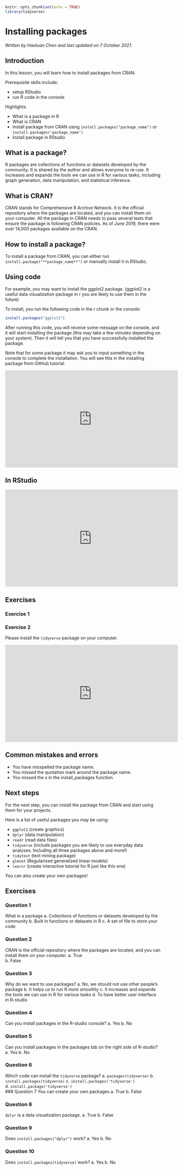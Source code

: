
```r
knitr::opts_chunk$set(echo = TRUE)
library(tidyverse)
```

# Installing packages

*Written by Haoluan Chen and last updated on 7 October 2021.*

## Introduction

In this lesson, you will learn how to install packages from CRAN.

Prerequisite skills include:

- setup RStudio
- run R code in the console

Highlights:

- What is a package in R
- What is CRAN
- Install package from CRAN using `install.packages("package_name")` or `install.packages('package_name')`
- Install package in RStudio

## What is a package?

R packages are collections of functions or datasets developed by the community. It is shared by the author and allows everyone to re-use. It increases and expands the tools we can use in R for various tasks, including graph generation, data manipulation, and statistical inference.

## What is CRAN?

CRAN stands for Comprehensive R Archive Network. It is the official repository where the packages are located, and you can install them on your computer. All the package in CRAN needs to pass several tests that ensure the package is following CRAN policies. As of June 2019, there were over 14,000 packages available on the CRAN. 

## How to install a package?

To install a package from CRAN, you can either run `install.package("**package_name**")` or manually install it in RStudio. 

## Using code

For example, you may want to install the ggplot2 package. (ggplot2 is a useful data visualization package in r you are likely to use them in the future)

To install, you run the following code in the r chunk or the console:

```r
install.packages("ggplot2")
```

After running this code, you will receive some message on the console, and it will start installing the package (this may take a few minutes depending on your system). Then it will tell you that you have successfully installed the package.

Note that for some package it may ask you to input something in the console to complete the installation. You will see this in the installing package from GitHub tutorial.

<iframe width="560" height="315" src="https://www.youtube.com/embed/c-8qOcLyxN4" frameborder="0" allow="accelerometer; autoplay; clipboard-write; encrypted-media; gyroscope; picture-in-picture" allowfullscreen></iframe>

## In RStudio 

<iframe width="560" height="315" src="https://www.youtube.com/embed/D8A3Em5WFwU" frameborder="0" allow="accelerometer; autoplay; clipboard-write; encrypted-media; gyroscope; picture-in-picture" allowfullscreen></iframe>

## Exercises

### Exercise 1

<!-- ```{r cranex1, echo = FALSE} -->
<!-- question("Which code can install the `tidyverse` package?", -->
<!--           answer("packages(tidyverse)"), -->
<!--           answer("install.packages(tidyverse)"), -->
<!--           answer("install.packages('tidyverse')", correct = TRUE), -->
<!--           answer("install.package('tidyverse')"), -->
<!--           allow_retry = TRUE) -->

<!-- ``` -->



### Exercise 2

Please install the `tidyverse` package on your computer.

<iframe width="560" height="315" src="https://www.youtube.com/embed/COFCB-MGaHw" frameborder="0" allow="accelerometer; autoplay; clipboard-write; encrypted-media; gyroscope; picture-in-picture" allowfullscreen></iframe>


## Common mistakes and errors

- You have misspelled the package name.
- You missed the quotation mark around the package name.
- You missed the s in the install_packages function.


## Next steps

For the next step, you can install the package from CRAN and start using them for your projects. 

Here is a list of useful packages you may be using:

- `ggplot2` (create graphics)
- `dplyr` (data manipulation)
- `readr` (read data files)
- `tidyverse` (include packages you are likely to use everyday data analyses. Including all three packages above and more!)
- `tidytext` (text mining package)
- `glmnet` (Regularized generalized linear models)
- `learnr` (create interactive tutorial for R just like this one)

You can also create your own packages! 

## Exercises

### Question 1
What is a package
    a.  Collections of functions or datasets developed by the community
    b. Built in functions or datasets in R
    c. A set of file to store your code 


### Question 2
CRAN is the official repository where the packages are located, and you can install them on your computer.
    a.  True  
    b. False

### Question 3
Why do we want to use packages?
    a. No, we should not use other people's package
    b. It helps us to run R more smoothly
    c.  It increases and expands the tools we can use in R for various tasks
    d. To have better user interface in R-studio
    
### Question 4
Can you install packages in the R-studio console?
    a.  Yes
    b. No

### Question 5
Can you install packages in the packages tab on the right side of R-studio?
    a.  Yes
    b. No
    
### Question 6
Which code can install the `tidyverse` package?
    a. `packages(tidyverse)`
    b. `install.packages(tidyverse)`
    c.  `install.packages('tidyverse')`
    d. `install.package('tidyverse')`   
### Question 7
You can create your own packages
    a.  True
    b. False

### Question 8
`dplyr` is a data visualization package.
    a.  True
    b. False

### Question 9
Does `install.packages("dplyr")` work? 
    a.  Yes
    b. No
    
### Question 10
Does `install.packages(tidyverse)` work?
    a. Yes
    b.  No


